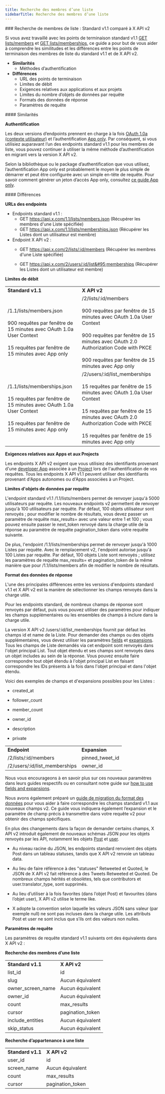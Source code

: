 ```yaml
---
title: Recherche des membres d’une liste
sidebarTitle: Recherche des membres d’une liste
---
```



<div id="list-members-lookup-standard-v11-compared-to-x-api-v2">
  ### Recherche de membres de liste : Standard v1.1 comparé à X API v2
</div>

Si vous avez travaillé avec les points de terminaison standard v1.1 [GET lists/members](https://developer.x.com/en/docs/twitter-api/v1/accounts-and-users/create-manage-lists/api-reference/get-lists-members) et [GET lists/memberships](https://developer.x.com/en/docs/twitter-api/v1/accounts-and-users/create-manage-lists/api-reference/get-lists-memberships), ce guide a pour but de vous aider à comprendre les similitudes et les différences entre les points de terminaison des membres de liste du standard v1.1 et de X API v2.

* **Similarités**
  * Méthodes d’authentification
* **Différences**
  * URL des points de terminaison
  * Limites de débit
  * Exigences relatives aux applications et aux projets
  * Limites du nombre d’objets de données par requête
  * Formats des données de réponse
  * Paramètres de requête

<div id="similarities">
  #### Similarités
</div>

**Authentification**

Les deux versions d’endpoints prennent en charge à la fois [OAuth 1.0a (contexte utilisateur)](/fr/resources/fundamentals/authentication#oauth-1-0a-2) et l’authentification [App only](/fr/resources/fundamentals/authentication#oauth-2-0). Par conséquent, si vous utilisiez auparavant l’un des endpoints standard v1.1 pour les membres de liste, vous pouvez continuer à utiliser la même méthode d’authentification en migrant vers la version X API v2.

Selon la bibliothèque ou le package d’authentification que vous utilisez, l’authentification App only est probablement le moyen le plus simple de démarrer et peut être configurée avec un simple en-tête de requête. Pour savoir comment générer un jeton d’accès App only, consultez [ce guide App only](/fr/resources/fundamentals/authentication#bearer-token-also-known-as-app-only).

<div id="differences">
  #### Différences
</div>

**URLs des endpoints**

* Endpoints standard v1.1 :
  * GET https://api.x.com/1.1/lists/members.json
    (Récupérer les membres d&#39;une Liste spécifiée)
  * GET https://api.x.com/1.1/lists/memberships.json
    (Récupérer les Listes dont un utilisateur est membre)
* Endpoint X API v2 :
  * GET https://api.x.com/2/lists/:id/members
    (Récupérer les membres d&#39;une Liste spécifiée)

  * GET https://api.x.com/2/users/:id/list&#95;memberships
    (Récupérer les Listes dont un utilisateur est membre)

**Limites de débit**

|     |     |
| :--- | :--- |
| **Standard v1.1** | **X API v2** |
| /1.1/lists/members.json<br /><br />900 requêtes par fenêtre de 15 minutes avec OAuth 1.0a User Context<br /><br />15 requêtes par fenêtre de 15 minutes avec App only | /2/lists/:id/members<br /><br />900 requêtes par fenêtre de 15 minutes avec OAuth 1.0a User Context<br /><br />900 requêtes par fenêtre de 15 minutes avec OAuth 2.0 Authorization Code with PKCE<br /><br />900 requêtes par fenêtre de 15 minutes avec App only |
| /1.1/lists/memberships.json<br /><br />15 requêtes par fenêtre de 15 minutes avec OAuth 1.0a User Context<br /><br />15 requêtes par fenêtre de 15 minutes avec App only | /2/users/:id/list&#95;memberships<br /><br />15 requêtes par fenêtre de 15 minutes avec OAuth 1.0a User Context<br /><br />15 requêtes par fenêtre de 15 minutes avec OAuth 2.0 Authorization Code with PKCE<br /><br />15 requêtes par fenêtre de 15 minutes avec App only |

**Exigences relatives aux Apps et aux Projects**

Les endpoints X API v2 exigent que vous utilisiez des identifiants provenant d&#39;une [developer App](/fr/resources/fundamentals/developer-apps) associée à un [Project](/fr/resources/fundamentals/projects) lors de l&#39;authentification de vos requêtes. Tous les endpoints X API v1.1 peuvent utiliser des identifiants provenant d&#39;Apps autonomes ou d&#39;Apps associées à un Project.

**Limites d&#39;objets de données par requête**

L&#39;endpoint standard v1.1 /1.1/lists/members permet de renvoyer jusqu&#39;à 5000 utilisateurs par requête. Les nouveaux endpoints v2 permettent de renvoyer jusqu&#39;à 100 utilisateurs par requête. Par défaut, 100 objets utilisateur sont renvoyés ; pour modifier le nombre de résultats, vous devez passer un paramètre de requête max&#95;results= avec une valeur entre 1 et 100 ; vous pouvez ensuite passer le next&#95;token renvoyé dans la charge utile de la réponse au paramètre de requête pagination&#95;token dans votre requête suivante.

De plus, l&#39;endpoint /1.1/lists/memberships permet de renvoyer jusqu&#39;à 1000 Listes par requête. Avec le remplacement v2, l&#39;endpoint autorise jusqu&#39;à 100 Listes par requête. Par défaut, 100 objets Liste sont renvoyés ; utilisez les paramètres de requête max&#95;results= et pagination&#95;token de la même manière que pour /1.1/lists/members afin de modifier le nombre de résultats.

**Format des données de réponse**

L&#39;une des principales différences entre les versions d&#39;endpoints standard v1.1 et X API v2 est la manière de sélectionner les champs renvoyés dans la charge utile.

Pour les endpoints standard, de nombreux champs de réponse sont renvoyés par défaut, puis vous pouvez utiliser des paramètres pour indiquer les champs supplémentaires ou les ensembles de champs à inclure dans la charge utile.

La version X API v2 /users/:id/list&#95;memberships fournit par défaut les champs id et name de la Liste. Pour demander des champs ou des objets supplémentaires, vous devez utiliser les paramètres [fields](/fr/x-api/fundamentals/fields) et [expansions](/fr/x-api/fundamentals/expansions). Tous les champs de Liste demandés via cet endpoint sont renvoyés dans l&#39;objet principal List. Tout objet étendu et ses champs sont renvoyés dans un objet includes au sein de la réponse. Vous pouvez ensuite faire correspondre tout objet étendu à l&#39;objet principal List en faisant correspondre les IDs présents à la fois dans l&#39;objet principal et dans l&#39;objet étendu.

Voici des exemples de champs et d&#39;expansions possibles pour les Listes :

* created&#95;at

* follower&#95;count

* member&#95;count

* owner&#95;id

* description

* private

|     |     |
| :--- | :--- |
| **Endpoint** | **Expansion** |
| /2/lists/:id/members | pinned&#95;tweet&#95;id |
| /2/users/:id/list&#95;memberships | owner&#95;id |

Nous vous encourageons à en savoir plus sur ces nouveaux paramètres dans leurs guides respectifs ou en consultant notre guide sur [how to use fields and expansions](/fr/x-api/fundamentals/data-dictionary#how-to-use-fields-and-expansions). 

Nous avons également préparé un [guide de migration du format des données](/fr/x-api/migrate/data-format-migration) pour vous aider à faire correspondre les champs standard v1.1 aux nouveaux champs v2. Ce guide vous indiquera également l’expansion et le paramètre de champ précis à transmettre dans votre requête v2 pour obtenir des champs spécifiques. 

En plus des changements dans la façon de demander certains champs, X API v2 introduit également de nouveaux schémas JSON pour les objets renvoyés par les API, notamment les objets [Post](/fr/x-api/fundamentals/data-dictionary#tweet) et [user](/fr/x-api/fundamentals/data-dictionary#user).

* Au niveau racine du JSON, les endpoints standard renvoient des objets Post dans un tableau statuses, tandis que X API v2 renvoie un tableau data. 

* Au lieu de faire référence à des &quot;statuses&quot; Retweeted et Quoted, le JSON de X API v2 fait référence à des Tweets Retweeted et Quoted. De nombreux champs hérités et obsolètes, tels que contributors et user.translator&#95;type, sont supprimés. 

* Au lieu d’utiliser à la fois favorites (dans l’objet Post) et favourites (dans l’objet user), X API v2 utilise le terme like. 

* X adopte la convention selon laquelle les valeurs JSON sans valeur (par exemple null) ne sont pas incluses dans la charge utile. Les attributs Post et user ne sont inclus que s’ils ont des valeurs non nulles.

**Paramètres de requête**

Les paramètres de requête standard v1.1 suivants ont des équivalents dans X API v2 :

**Recherche des membres d’une liste**

|     |     |
| :--- | :--- |
| **Standard v1.1** | **X API v2** |
| list&#95;id | id  |
| slug | Aucun équivalent |
| owner&#95;screen&#95;name | Aucun équivalent |
| owner&#95;id | Aucun équivalent |
| count | max&#95;results |
| cursor | pagination&#95;token |
| include&#95;entities | Aucun équivalent |
| skip&#95;status | Aucun équivalent |

**Recherche d’appartenance à une liste**

|     |     |
| :--- | :--- |
| **Standard v1.1** | **X API v2** |
| user&#95;id | id  |
| screen&#95;name | Aucun équivalent |
| count | max&#95;results |
| cursor | pagination&#95;token |